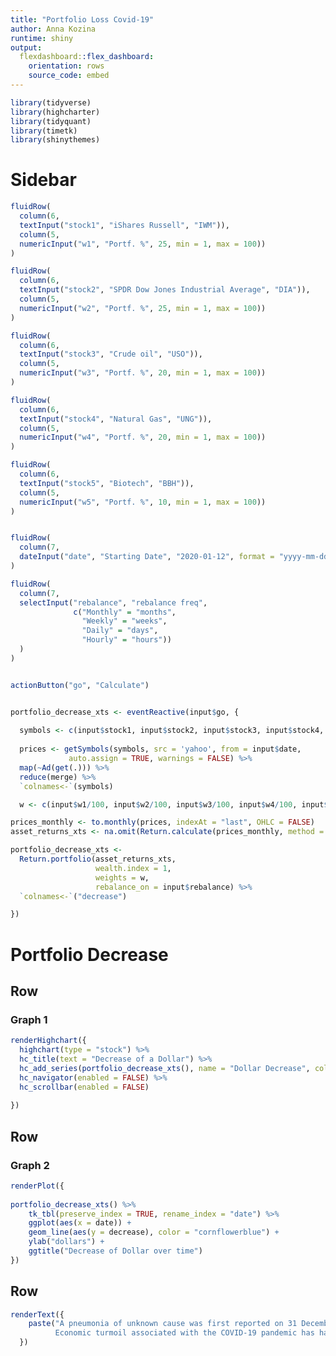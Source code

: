 ```yaml
---
title: "Portfolio Loss Covid-19"
author: Anna Kozina
runtime: shiny
output:
  flexdashboard::flex_dashboard:
    orientation: rows
    source_code: embed
---
```



```r
library(tidyverse)
library(highcharter)
library(tidyquant)
library(timetk)
library(shinythemes)
```

Sidebar {.sidebar}
=====================================


```r

fluidRow(
  column(6,
  textInput("stock1", "iShares Russell", "IWM")),
  column(5,
  numericInput("w1", "Portf. %", 25, min = 1, max = 100))
)  

fluidRow(
  column(6,
  textInput("stock2", "SPDR Dow Jones Industrial Average", "DIA")),
  column(5,
  numericInput("w2", "Portf. %", 25, min = 1, max = 100))
)

fluidRow(
  column(6,
  textInput("stock3", "Crude oil", "USO")),
  column(5,
  numericInput("w3", "Portf. %", 20, min = 1, max = 100))
)

fluidRow(
  column(6,
  textInput("stock4", "Natural Gas", "UNG")),
  column(5,
  numericInput("w4", "Portf. %", 20, min = 1, max = 100))
)

fluidRow(
  column(6,
  textInput("stock5", "Biotech", "BBH")),
  column(5,
  numericInput("w5", "Portf. %", 10, min = 1, max = 100))
)


fluidRow(
  column(7,
  dateInput("date", "Starting Date", "2020-01-12", format = "yyyy-mm-dd"))
)

fluidRow(
  column(7,
  selectInput("rebalance", "rebalance freq",
              c("Monthly" = "months",
                "Weekly" = "weeks",
                "Daily" = "days",
                "Hourly" = "hours"))
  )
)


actionButton("go", "Calculate")


portfolio_decrease_xts <- eventReactive(input$go, {
  
  symbols <- c(input$stock1, input$stock2, input$stock3, input$stock4, input$stock5)
  
  prices <- getSymbols(symbols, src = 'yahoo', from = input$date, 
             auto.assign = TRUE, warnings = FALSE) %>% 
  map(~Ad(get(.))) %>% 
  reduce(merge) %>%
  `colnames<-`(symbols)

  w <- c(input$w1/100, input$w2/100, input$w3/100, input$w4/100, input$w5/100)

prices_monthly <- to.monthly(prices, indexAt = "last", OHLC = FALSE)
asset_returns_xts <- na.omit(Return.calculate(prices_monthly, method = "log"))

portfolio_decrease_xts <- 
  Return.portfolio(asset_returns_xts, 
                   wealth.index = 1, 
                   weights = w, 
                   rebalance_on = input$rebalance) %>% 
  `colnames<-`("decrease")

})


```

Portfolio Decrease
=====================================  

Row {data-height=500}
-----------------------------------------------------------------------

### Graph 1

```r
renderHighchart({
  highchart(type = "stock") %>%
  hc_title(text = "Decrease of a Dollar") %>%
  hc_add_series(portfolio_decrease_xts(), name = "Dollar Decrease", color = "cornflowerblue") %>%
  hc_navigator(enabled = FALSE) %>% 
  hc_scrollbar(enabled = FALSE) 
  
})
```


Row {data-height=500}
-------------------------------------

### Graph 2 

```r
renderPlot({
 
portfolio_decrease_xts() %>% 
    tk_tbl(preserve_index = TRUE, rename_index = "date") %>% 
    ggplot(aes(x = date)) +
    geom_line(aes(y = decrease), color = "cornflowerblue") +
    ylab("dollars") + 
    ggtitle("Decrease of Dollar over time")
})
```


Row {data-height=500}
-------------------------------------

```r
renderText({ 
    paste("A pneumonia of unknown cause was first reported on 31 December 2019. The outbreak was declared a Public Health Emergency of International Concern - on 30 January 2020.
          Economic turmoil associated with the COVID-19 pandemic has had wide-ranging and severe impacts upon financial markets, including stock, bond, and commodity (including crude oil and gold) markets. Major events included a described Russia–Saudi Arabia oil price war after failing to reach an OPEC+ agreement that resulted in a collapse of crude oil prices and a stock market crash in March 2020. ", input$var)
  })
  
```

